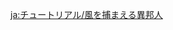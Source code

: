 {{Tutorial
|title    = The Outlander Who Caught the Wind
|about    = The Outlander Who Caught the Wind
|image1   = Tutorial The Outlander Who Caught the Wind 1.png
|text1    = There are various ways to {{Color|help|obtain Adventure EXP and raise your Adventure Rank}}. Whether it be {{Color|help|completing various Quests}}, {{Color|help|looking for chests}}, {{Color|help|completing investigations in your Adventurer Handbook}}, {{Color|help|revitalizing Ley Line Blossoms}}...
|image2   = Tutorial The Outlander Who Caught the Wind 2.png
|text2    = ...You can obtain Adventure EXP from these activities and {{Color|help|increase your Adventure Rank}}. More challenges and opportunities will also open up to you as your Adventure Rank increases.
}}
<noinclude>
<!-- interwikis -->
[[ja:チュートリアル/風を捕まえる異邦人]]
</noinclude>